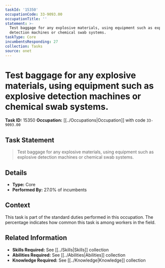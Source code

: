 ```yaml
---
taskId: '15350'
occupationCode: 33-9093.00
occupationTitle: ''
statement: >-
  Test baggage for any explosive materials, using equipment such as explosive
  detection machines or chemical swab systems.
taskType: Core
incumbentsResponding: 27
collection: Tasks
source: onet
---
```

# Test baggage for any explosive materials, using equipment such as explosive detection machines or chemical swab systems.

**Task ID:** 15350
**Occupation:** [[../Occupations|Occupation]] with code `33-9093.00`

## Task Statement

> Test baggage for any explosive materials, using equipment such as explosive detection machines or chemical swab systems.

## Details

- **Type:** Core
- **Performed By:** 27.0% of incumbents

## Context

This task is part of the standard duties performed in this occupation. The percentage indicates how common this task is among workers in the field.

## Related Information

- **Skills Required:** See [[../Skills|Skills]] collection
- **Abilities Required:** See [[../Abilities|Abilities]] collection
- **Knowledge Required:** See [[../Knowledge|Knowledge]] collection
